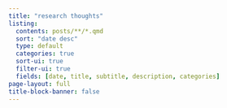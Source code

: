 ```yaml
---
title: "research thoughts"
listing:
  contents: posts/**/*.qmd
  sort: "date desc"
  type: default
  categories: true
  sort-ui: true
  filter-ui: true
  fields: [date, title, subtitle, description, categories]
page-layout: full
title-block-banner: false
---
```

